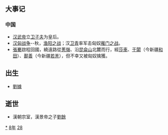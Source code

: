 {{yearTOC|-128|西汉'''[[元朔|元朔]]元年'''}}

== 大事记 ==
===中国===
*[[汉武帝|汉武帝]]立[[卫子夫|卫子夫]]为皇后。
*[[汉匈战争|汉匈战争]]--秋，[[渔阳之战|渔阳之战]]；汉[[卫青|卫青]]率军击匈奴[[雁门之战|雁门之战]]。
*[[張騫|張騫]]啟程回國，繞遠路從[[蔥嶺|蔥嶺]]、沿[[昆侖山|昆侖山]]北麓而行，經[[莎車|莎車]]、[[于闐|于闐]]（今新疆[[和田|和田]]）、[[鄯善|鄯善]]（今新疆[[若羌|若羌]]），但不幸又被匈奴擒獲。

== 出生 ==
* [[劉據|劉據]]

== 逝世 ==
{{Wikisource year mention}}
*漢朝宗室，漢景帝之子[[劉餘|劉餘]] 

[[Category:前128年|*]]
[[Category:前120年代|8年]]
[[Category:前2世纪各年|28]]